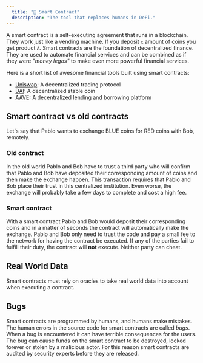 ```yaml
---
  title: "🧰 Smart Contract"
  description: "The tool that replaces humans in DeFi."
---
```


A smart contract is a self-executing agreement that runs in a blockchain. They work just like a vending machine. If you deposit `x` amount of coins you get product `A`. Smart contracts are the foundation of decentralized finance. They are used to automate financial services and can be combined as if they were _"money legos"_ to make even more powerful financial services.

Here is a short list of awesome financial tools built using smart contracts:

- [Uniswap](https://uniswap.org/): A decentralized trading protocol
- [DAI](https://makerdao.com/): A decentralized stable coin
- [AAVE](https://aave.com/): A decentralized lending and borrowing platform

## Smart contract vs old contracts

Let's say that Pablo wants to exchange BLUE coins for RED coins with Bob, remotely.

### Old contract

In the old world Pablo and Bob have to trust a third party who will confirm that Pablo and Bob have deposited their corresponding amount of coins and then make the exchange happen. This transaction requires that Pablo and Bob place their trust in this centralized institution. Even worse, the exchange will probably take a few days to complete and cost a high fee.

### Smart contract

With a smart contract Pablo and Bob would deposit their corresponding coins and in a matter of seconds the contract will automatically make the exchange. Pablo and Bob only need to trust the code and pay a small fee to the network for having the contract be executed. If any of the parties fail to fulfill their duty, the contract will **not** execute. Neither party can cheat.

## Real World Data

Smart contracts must rely on oracles to take real world data into account when executing a contract.

## Bugs

Smart contracts are programmed by humans, and humans make mistakes. The human errors in the source code for smart contracts are called _bugs_. When a bug is encountered it can have terrible consequences for the users. The bug can cause funds on the smart contract to be destroyed, locked forever or stolen by a malicious actor. For this reason smart contracts are audited by security experts before they are released.

